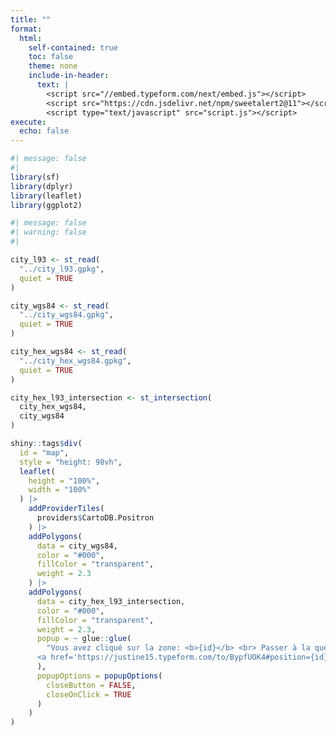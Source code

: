 ```yaml
---
title: ""
format:
  html:
    self-contained: true
    toc: false
    theme: none
    include-in-header:
      text: |
        <script src="//embed.typeform.com/next/embed.js"></script>
        <script src="https://cdn.jsdelivr.net/npm/sweetalert2@11"></script>
        <script type="text/javascript" src="script.js"></script>
execute:
  echo: false
---
```


```r
#| message: false
#| 
library(sf)
library(dplyr)
library(leaflet)
library(ggplot2)
```

```r
#| message: false
#| warning: false
#| 

city_l93 <- st_read(
  "../city_l93.gpkg",
  quiet = TRUE
)

city_wgs84 <- st_read(
  "../city_wgs84.gpkg",
  quiet = TRUE
)

city_hex_wgs84 <- st_read(
  "../city_hex_wgs84.gpkg",
  quiet = TRUE
)

city_hex_l93_intersection <- st_intersection(
  city_hex_wgs84,
  city_wgs84
)
```

```r
shiny::tags$div(
  id = "map",
  style = "height: 98vh",
  leaflet(
    height = "100%",
    width = "100%"
  ) |>
    addProviderTiles(
      providers$CartoDB.Positron
    ) |>
    addPolygons(
      data = city_wgs84,
      color = "#000",
      fillColor = "transparent",
      weight = 2.3
    ) |>
    addPolygons(
      data = city_hex_l93_intersection,
      color = "#000",
      fillColor = "transparent",
      weight = 2.3,
      popup = ~ glue::glue(
        "Vous avez cliqué sur la zone: <b>{id}</b> <br> Passer à la question suivante: 
      <a href='https://justine15.typeform.com/to/BypfUOK4#position={id}'>Débuter le questionnaire</a>"
      ),
      popupOptions = popupOptions(
        closeButton = FALSE,
        closeOnClick = TRUE
      )
    )
)
```
